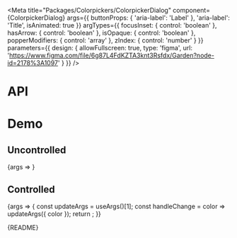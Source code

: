 
<Meta
  title="Packages/Colorpickers/ColorpickerDialog"
  component={ColorpickerDialog}
  args={{
    buttonProps: { 'aria-label': 'Label' },
    'aria-label': 'Title',
    isAnimated: true
  }}
  argTypes={{
    focusInset: { control: 'boolean' },
    hasArrow: { control: 'boolean' },
    isOpaque: { control: 'boolean' },
    popperModifiers: { control: 'array' },
    zIndex: { control: 'number' }
  }}
  parameters={{
    design: {
      allowFullscreen: true,
      type: 'figma',
      url: 'https://www.figma.com/file/6g87L4FdKZTA3knt3Rsfdx/Garden?node-id=2178%3A1097'
    }
  }}
/>

# API

<ArgsTable />

# Demo

## Uncontrolled

<Canvas>
  <Story name="Uncontrolled" argTypes={{ color: { control: false } }}>
    {args => <ColorpickerDialogStory {...args} />}
  </Story>
</Canvas>

## Controlled

<Canvas>
  <Story
    name="Controlled"
    args={{ color: PALETTE.blue[600] }}
    argTypes={{ defaultColor: { control: false } }}
  >
    {args => {
      const updateArgs = useArgs()[1];
      const handleChange = color => updateArgs({ color });
      return <ColorpickerDialogStory {...args} onChange={handleChange} />;
    }}
  </Story>
</Canvas>

<Markdown>{README}</Markdown>
